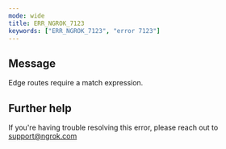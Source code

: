 ```yaml
---
mode: wide
title: ERR_NGROK_7123
keywords: ["ERR_NGROK_7123", "error 7123"]
---
```


## Message

Edge routes require a match expression.

## Further help

If you're having trouble resolving this error, please reach out to [support@ngrok.com](mailto:support@ngrok.com?subject=Help%20with%20ERR_NGROK_7123)
